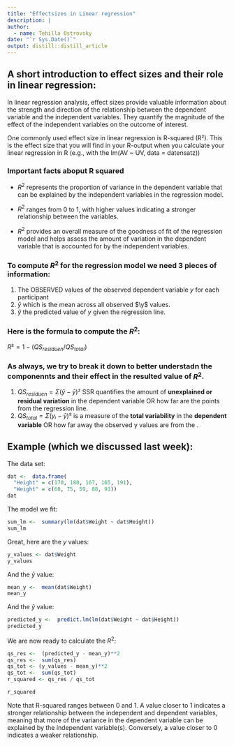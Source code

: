 ```yaml
---
title: "Effectsizes in Linear regression"
description: |
author:
  - name: Tehilla Ostrovsky
date: "`r Sys.Date()`"
output: distill::distill_article
---
```



## A short introduction to effect sizes and their role in linear regression:

In linear regression analysis, effect sizes provide valuable information about the strength and direction of the relationship between the dependent variable and the independent variables. They quantify the magnitude of the effect of the independent variables on the outcome of interest.

One commonly used effect size in linear regression is R-squared (R²). This is the effect size that you will find in your R-output when you calculate your linear regression in R (e.g., with the lm(AV ~ UV, data = datensatz))


### Important facts aboput R squared 
  - $R^2$ represents the proportion of variance in the dependent variable that can be explained by the independent variables in the regression model. 

  - $R^2$ ranges from 0 to 1, with higher values indicating a stronger relationship between the variables. 

  - $R^2$ provides an overall measure of the goodness of fit of the regression model and helps assess the amount of variation in the dependent variable that is accounted for by the independent variables.

### **To compute $R^2$ for the regression model we need 3 pieces of information:**

  1. The OBSERVED values of the observed dependent variable $y$ for each participant
  2. $\bar{y}$ which is the mean across all observed $\y$ values. 
  3. $\hat{y}$ the predicted value of $y$ given the regression line. 
  
  
### Here is the formula to compute the $R^2$:

$R² = 1 - (QS_{residuen} / QS_{total})$

### As always, we try to break it down to better understadn the componennts and their effect in the resulted value of $R^2$.

  1)  $QS_{residuen} = Σ(\hat{y} - \bar{y})²$ SSR quantifies the amount of **unexplained or residual variation** in the dependent variable OR how far are the points from the regression line. 
  2)  $QS_{total} = Σ(yᵢ - \bar{y})²$ is a measure of the **total variability** in the **dependent variable** OR how far away the observed y values are from the .

## Example (which we discussed last week):

The data set:

```r
dat <-  data.frame(
  "Height" = c(170, 180, 167, 165, 191),
  "Weight" = c(60, 75, 59, 88, 91))
dat
```


The model we fit: 

```r
sum_lm <-  summary(lm(dat$Weight ~ dat$Height))
sum_lm
```


Great, here are the $y$ values: 

```r
y_values <- dat$Weight 
y_values
```


And the $\bar{y}$ value: 

```r
mean_y <-  mean(dat$Weight)
mean_y
```

And the $\hat{y}$ value: 

```r
predicted_y <-  predict.lm(lm(dat$Weight ~ dat$Height))
predicted_y
```


We are now ready to calculate the $R^2$:

```r
qs_res <-  (predicted_y - mean_y)**2
qs_res <-  sum(qs_res)
qs_tot <- (y_values - mean_y)**2
qs_tot <-  sum(qs_tot)
r_squared <- qs_res / qs_tot

r_squared
```


Note that R-squared ranges between 0 and 1. A value closer to 1 indicates a stronger relationship between the independent and dependent variables, meaning that more of the variance in the dependent variable can be explained by the independent variable(s). Conversely, a value closer to 0 indicates a weaker relationship.